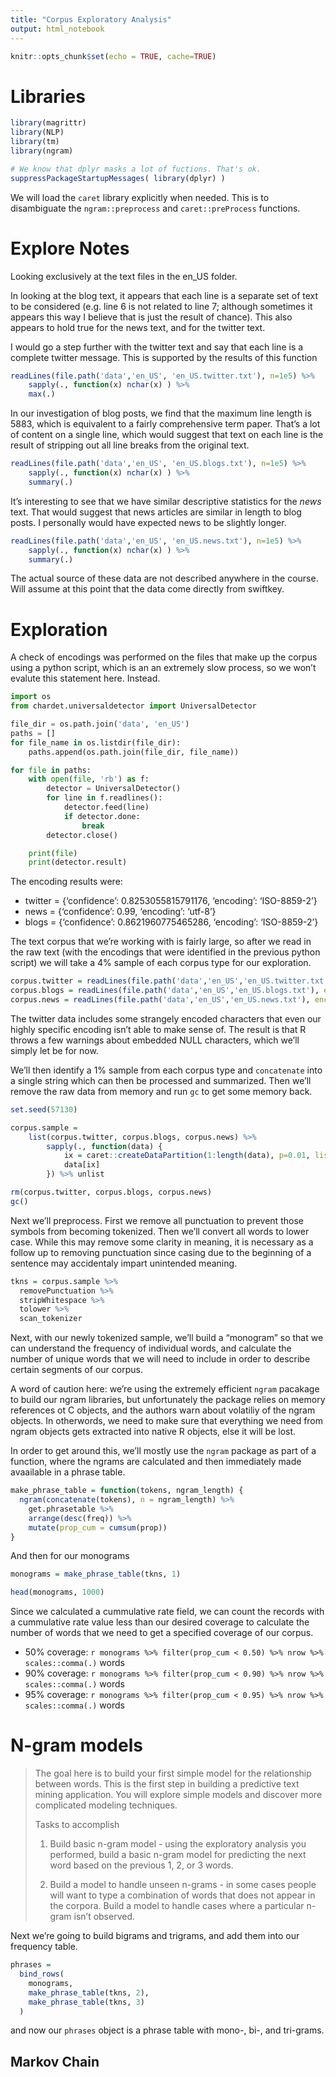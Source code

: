 ```yaml
---
title: "Corpus Exploratory Analysis"
output: html_notebook
---
```


```r
knitr::opts_chunk$set(echo = TRUE, cache=TRUE)
```

# Libraries

```r
library(magrittr)
library(NLP)
library(tm)
library(ngram)

# We know that dplyr masks a lot of fuctions. That's ok.
suppressPackageStartupMessages( library(dplyr) )
```

We will load the `caret` library explicitly when needed. This is to disambiguate the `ngram::preprocess` and `caret::preProcess` functions.

# Explore Notes
Looking exclusively at the text files in the en_US folder.

In looking at the blog text, it appears that each line is a separate set of text to be considered (e.g. line 6 is not related to line 7; although sometimes it appears this way I believe that is just the result of chance). This also appears to hold true for the news text, and for the twitter text.

I would go a step further with the twitter text and say that each line is a complete twitter message. This is supported by the results of this function

```r
readLines(file.path('data','en_US', 'en_US.twitter.txt'), n=1e5) %>% 
    sapply(., function(x) nchar(x) ) %>%
    max(.)
```

In our investigation of blog posts, we find that the maximum line length is 5883, which is equivalent to a fairly comprehensive term paper. That's a lot of content on a single line, which would suggest that text on each line is the result of stripping out all line breaks from the original text.

```r
readLines(file.path('data','en_US', 'en_US.blogs.txt'), n=1e5) %>% 
    sapply(., function(x) nchar(x) ) %>%
    summary(.)
```

It's interesting to see that we have similar descriptive statistics for the _news_ text. That would suggest that news articles are similar in length to blog posts. I personally would have expected news to be slightly longer.

```r
readLines(file.path('data','en_US', 'en_US.news.txt'), n=1e5) %>% 
    sapply(., function(x) nchar(x) ) %>%
    summary(.)
```

The actual source of these data are not described anywhere in the course. Will assume at this point that the data come directly from swiftkey.

# Exploration

A check of encodings was performed on the files that make up the corpus using a python script, which is an an extremely slow process, so we won't evalute this statement here. Instead.

```python
import os
from chardet.universaldetector import UniversalDetector

file_dir = os.path.join('data', 'en_US')
paths = []
for file_name in os.listdir(file_dir):
    paths.append(os.path.join(file_dir, file_name))

for file in paths:
    with open(file, 'rb') as f:
        detector = UniversalDetector()
        for line in f.readlines():
            detector.feed(line)
            if detector.done:
                break
        detector.close()

    print(file)
    print(detector.result)
```

The encoding results were:

- twitter = {'confidence': 0.8253055815791176, 'encoding': 'ISO-8859-2'}
- news = {'confidence': 0.99, 'encoding': 'utf-8'}
- blogs = {'confidence': 0.8621960775465286, 'encoding': 'ISO-8859-2'}

The text corpus that we're working with is fairly large, so after we read in the raw text (with the encodings that were identified in the previous python script) we will take a 4% sample of each corpus type for our exploration.

```r
corpus.twitter = readLines(file.path('data','en_US','en_US.twitter.txt'), encoding='ISO-8859-2')
corpus.blogs = readLines(file.path('data','en_US','en_US.blogs.txt'), encoding='ISO-8859-2')
corpus.news = readLines(file.path('data','en_US','en_US.news.txt'), encoding='UTF-8')
```

The twitter data includes some strangely encoded characters that even our highly specific encoding isn't able to make sense of. The result is that R throws a few warnings about embedded NULL characters, which we'll simply let be for now.

We'll then identify a 1% sample from each corpus type and `concatenate` into a single string which can then be processed and summarized. Then we'll remove the raw data from memory and run `gc` to get some memory back.

```r
set.seed(57130)

corpus.sample = 
    list(corpus.twitter, corpus.blogs, corpus.news) %>%
        sapply(., function(data) {
            ix = caret::createDataPartition(1:length(data), p=0.01, list=FALSE)
            data[ix]
        }) %>% unlist

rm(corpus.twitter, corpus.blogs, corpus.news)
gc()
```

Next we'll preprocess. First we remove all punctuation to prevent those symbols from becoming tokenized. Then we'll convert all words to lower case. While this may remove some clarity in meaning, it is necessary as a follow up to removing punctuation since casing due to the beginning of a sentence may accidentaly impart unintended meaning.

```r
tkns = corpus.sample %>%
  removePunctuation %>%
  stripWhitespace %>%
  tolower %>%
  scan_tokenizer
```

Next, with our newly tokenized sample, we'll build a "monogram" so that we can understand the frequency of individual words, and calculate the number of unique words that we will need to include in order to describe certain segments of our corpus.

A word of caution here: we're using the extremely efficient `ngram` pacakage to build our ngram libraries, but unfortunately the package relies on memory references ot C objects, and the authors warn about volatiliy of the ngram objects. In otherwords, we need to make sure that everything we need from ngram objects gets extracted into native R objects, else it will be lost.

In order to get around this, we'll mostly use the `ngram` package as part of a function, where the ngrams are calculated and then immediately made avaailable in a  phrase table.

```r
make_phrase_table = function(tokens, ngram_length) {
  ngram(concatenate(tokens), n = ngram_length) %>%
    get.phrasetable %>%
    arrange(desc(freq)) %>%
    mutate(prop_cum = cumsum(prop))
}
```

And then for our monograms

```r
monograms = make_phrase_table(tkns, 1)
```

```r
head(monograms, 1000)
```

Since we calculated a cummulative rate field, we can count the records with a cummulative rate value less than our desired coverage to calculate the number of words that we need to get a specified coverage of our corpus.
 
 - 50% coverage: `r monograms %>% filter(prop_cum < 0.50) %>% nrow %>% scales::comma(.)` words
 - 90% coverage: `r monograms %>% filter(prop_cum < 0.90) %>% nrow %>% scales::comma(.)` words
 - 95% coverage: `r monograms %>% filter(prop_cum < 0.95) %>% nrow %>% scales::comma(.)` words

# N-gram models

> The goal here is to build your first simple model for the relationship between words. This is the first step in building a predictive text mining application. You will explore simple models and discover more complicated modeling techniques.
>
> Tasks to accomplish
>
> 1. Build basic n-gram model - using the exploratory analysis you performed, build a basic n-gram model for predicting the next word based on the previous 1, 2, or 3 words.
>
> 2. Build a model to handle unseen n-grams - in some cases people will want to type a combination of words that does not appear in the corpora. Build a model to handle cases where a particular n-gram isn't observed.

Next we're going to build bigrams and trigrams, and add them into our frequency table.

```r
phrases = 
  bind_rows(
    monograms,
    make_phrase_table(tkns, 2),
    make_phrase_table(tkns, 3)
  )
```

and now our `phrases` object is a phrase table with mono-, bi-, and tri-grams.


## Markov Chain

